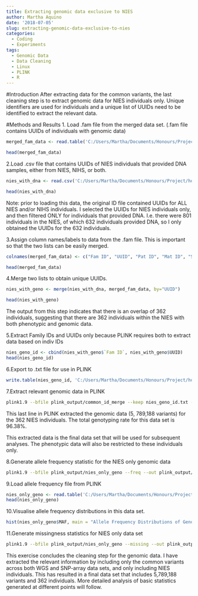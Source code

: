 ```yaml
---
title: Extracting genomic data exclusive to NIES
author: Martha Aquino
date: '2018-07-05'
slug: extracting-genomic-data-exclusive-to-nies
categories:
  - Coding
  - Experiments
tags:
  - Genomic Data
  - Data Cleaning
  - Linux
  - PLINK
  - R
---
```


#Introduction
After extracting data for the common variants, the last cleaning step is to extract genomic data for NIES individuals only. Unique identifiers are used for individuals and a unique list of UUIDs need to be identified to extract the relevant data.

#Methods and Results
1. Load .fam file from the merged data set. (.fam file contains UUIDs of individuals with genomic data)
```r
merged_fam_data <- read.table('C:/Users/Martha/Documents/Honours/Project/honours.project/Data/plink_output/common_id_merge.fam', header = F)

head(merged_fam_data)
```

2.Load .csv file that contains UUIDs of NIES individuals that provided DNA samples, either from NIES, NIHS, or both. 
```r
nies_with_dna <- read.csv('C:/Users/Martha/Documents/Honours/Project/honours.project/Data/NIES_with_dna.csv', header = T)

head(nies_with_dna)
```

Note: prior to loading this data, the original ID file contained UUIDs for ALL NIES and/or NIHS individuals. I selected the UUIDs for NIES individuals only, and then filtered ONLY for individuals that provided DNA. I.e. there were 801 individuals in the NIES, of which 632 individuals provided DNA, so I only obtained the UUIDs for the 632 individuals.

3.Assign column names/labels to data from the .fam file. This is important so that the two lists can be easily merged. 
```r
colnames(merged_fam_data) <- c("Fam ID", "UUID", "Pat ID", "Mat ID", "Sex", "Affection")

head(merged_fam_data)
```

4.Merge two lists to obtain unique UUIDs. 
```r
nies_with_geno <- merge(nies_with_dna, merged_fam_data, by="UUID")

head(nies_with_geno)
```

The output from this step indicates that there is an overlap of 362 individuals, suggesting that there are 362 individuals within the NIES with both phenotypic and genomic data.

5.Extract Family IDs and UUIDs only because PLINK requires both to extract data based on indiv IDs
```r
nies_geno_id <- cbind(nies_with_geno$`Fam ID`, nies_with_geno$UUID)
head(nies_geno_id)
```

6.Export to .txt file for use in PLINK
```r
write.table(nies_geno_id, 'C:/Users/Martha/Documents/Honours/Project/honours.project/nies_geno_id.txt', col.names = F, row.names = F)

```

7.Extract relevant genomic data in PLINK
```bash
plink1.9 --bfile plink_output/common_id_merge --keep nies_geno_id.txt --make-bed --out plink_output/nies_only_geno
```

This last line in PLINK extracted the genomic data (5, 789,188 variants) for the 362 NIES individuals. The total genotyping rate for this data set is 96.38%. 

This extracted data is the final data set that will be used for subsequent analyses. The phenotypic data will also be restricted to these individuals only. 

8.Generate allele frequency statistic for the NIES only genomic data 
```bash
plink1.9 --bfile plink_output/nies_only_geno --freq --out plink_output/nies_allele_freq
```

9.Load allele frequency file from PLINK 
```r
nies_only_geno <- read.table('C:/Users/Martha/Documents/Honours/Project/honours.project/Data/plink_output/nies_allele_freq.frq', header = T)
head(nies_only_geno)
```


10.Visualise allele frequency distributions in this data set. 
```r
hist(nies_only_geno$MAF, main = "Allele Frequency Distributions of Genomic Data for NIES", xlab = "Minor Allele Frequency", xlim = c(0.0, 0.5), col = "plum")
```

11.Generate missingness statistics for NIES only data set
```bash
plink1.9 --bfile plink_output/nies_only_geno --missing --out plink_output/nies_missing
```

This exercise concludes the cleaning step for the genomic data. I have extracted the relevant information by including only the common variants across both WGS and SNP-array data sets, and only including NIES individuals. This has resulted in a final data set that includes 5,789,188 variants and 362 individuals. More detailed analysis of basic statistics generated at different points will follow. 
